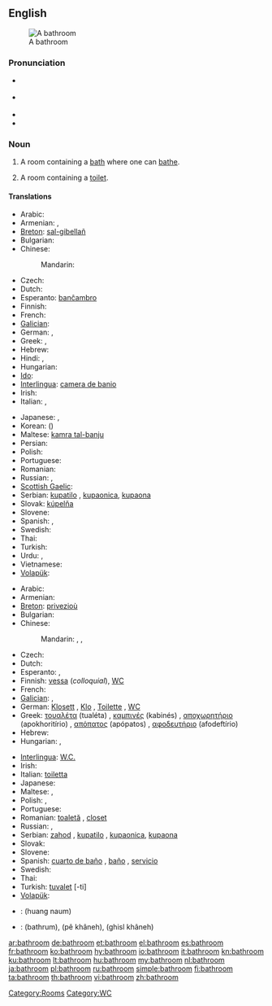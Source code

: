 ==English==
[[Image:Bathroom in the Beamish Museum 01.JPG|thumb|right|A bathroom]]

===Pronunciation===
* {{a|RP}} {{IPA|/ˈbɑːθɹuːm/}}
* {{a|US}} {{IPA|/ˈbæθɹuːm/}}
* {{audio|en-us-bathroom.ogg|Audio (US)}}
* {{audio|En-uk-bathroom.ogg|Audio (UK)}}

===Noun===
{{en-noun}}

# A room containing a [[bath]] where one can [[bathe]].
# {{chiefly|North American}} A room containing a [[toilet]].

====Translations====
{{trans-top|a room containing a bath where one can bathe}}
* Arabic: {{t|ar|حمام|m|tr=hammaam|sc=Arab}}
* Armenian: {{t-|hy|լոգարան|tr=logaran}}, {{t+|hy|բաղնիք|tr=baġnik’}}
* [[Breton]]: [[sal-gibellañ]] {{f}}
* Bulgarian: {{t+|bg|баня}}
* Chinese:
*: Mandarin: {{t-|cmn|浴室|tr=yùshì|sc=Hani}}
* Czech: {{t+|cs|koupelna|f}}
* Dutch: {{t+|nl|badkamer|f}}
* Esperanto: [[banĉambro]]
* Finnish: {{t-|fi|kylpyhuone}}
* French: {{t+|fr|salle de bains|f}}
* [[Galician]]: {{t-|gl|baño|xs=Galician}} {{m}}
* German: {{t+|de|Badezimmer|n}}, {{t+|de|Bad|n}}
* Greek: {{t|el|λουτρό|n|tr=loutró|sc=Grek}}, {{t|el|μπάνιο|n|tr=bánio|sc=Grek}}
* Hebrew: {{t|he|חדר־אמבטיה|m|tr=kheder-ambat'ia|sc=Hebr}}
* Hindi: {{t|hi|बाथरूम|m|tr=bāthrūm|sc=Deva}}, {{t|hi|गुसलख़ाना|m|tr=gusalxānā|sc=Deva}}
* Hungarian: {{t+|hu|fürdőszoba}}
* [[Ido]]: {{t+|io|balnochambro|xs=Ido}}
* [[Interlingua]]: [[camera de banio]]
* Irish: {{t-|ga|seomra folctha|m|xs=Irish}}
* Italian: {{t|it|stanza da bagno|f}}, {{t+|it|bagno|m}}
{{trans-mid}}
* Japanese: {{t|ja|風呂場|tr=ふろば, furoba|sc=Jpan}}, {{t|ja|浴室|tr=よくしつ, yokushitsu|sc=Jpan}}
* Korean: {{t|ko|욕실|tr=yoksil|sc=Kore}} ({{t|ko|浴室|sc=Kore}})
* Maltese: [[kamra tal-banju]]
* Persian: {{t+|fa|حمام|tr=hammaam}}
* Polish: {{t+|pl|łazienka|f}}
* Portuguese: {{t+|pt|banheiro|m}}
* Romanian: {{t+|ro|baie|f}}
* Russian: {{t|ru|ванная|f|tr=vánnaja|sc=Cyrl}}, {{t|ru|ванная комната|f|tr=vánnaja kómnata|sc=Cyrl}}
* [[Scottish Gaelic]]: {{t|gd|seòmar-ionnlaid|m}}
* Serbian: [[kupatilo]] {{n}}, [[kupaonica]], [[kupaona]]
* Slovak: [[kúpelňa]] {{f}}
* Slovene: {{t+|sl|kopalnica|f}}
* Spanish: {{t-|es|cuarto de baño|m}}, {{t|es|baño}}
* Swedish: {{t+|sv|badrum|n}}
* Thai: {{t|th|ห้องน้ำ|tr=hông náam|sc=Thai}}
* Turkish: {{t+|tr|banyo}}
* Urdu: {{t|ur|غسل ‌خانه|m|tr=gusal xānā|sc=ur-Arab}}, {{t|ur|غسلخانه|m|tr=gusalxānā|sc=ur-Arab}}
* Vietnamese: {{t|vi|buồng tắm}}
* [[Volapük]]: {{t|vo|banacem}}
{{trans-bottom}}

{{trans-top|a room containing a toilet}}
* Arabic: {{t|ar|مرحاض|m|tr=mirHaaD|sc=Arab}}
* Armenian: {{t-|hy|զուգարան|tr=zugaran}}
* [[Breton]]: [[privezioù]] {{p}}
* Bulgarian: {{t|bg|тоалетна}}
* Chinese:
*: Mandarin: {{t-|cmn|浴室|tr=yùshì|sc=Hani}}, {{t|cmn|洗手間|sc=Hani}}, {{t|cmn|洗手间|tr=xǐshǒujiān|sc=Hani}}
* Czech: {{t-|cs|záchod|m}}
* Dutch: {{t+|nl|toilet|n}}
* Esperanto: {{t-|eo|klozeto|xs=Esperanto}}, {{t-|eo|necesejo|xs=Esperanto}}
* Finnish: [[vessa]] (''colloquial''), [[WC]]
* French: {{t+|fr|toilette|f}}
* [[Galician]]: {{t-|gl|baño|xs=Galician}} {{m}}, {{t-|gl|servicio|xs=Galician}} {{m}}
* German: [[Klosett]] {{n}}, [[Klo]] {{n}}, [[Toilette]] {{f}}, [[WC]] {{n}}
* Greek: [[τουαλέτα]] (tualéta) {{f}}, [[καμπινές]] (kabinés) {{m}}, [[αποχωρητήριο]] (apokhoritírio) {{n}}, [[απόπατος]] (apópatos) {{m}}, [[αφοδευτήριο]] (afodeftírio) {{n}}
* Hebrew: {{t-|he|שירותים|tr=shirutym}}
* Hungarian: {{t|hu|mosdó}}, {{t+|hu|toalett}}
{{trans-mid}}
* [[Interlingua]]: [[W.C.]]
* Irish: {{t-|ga|leithreas|m|xs=Irish}}
* Italian: [[toiletta]] {{f}}
* Japanese: {{t+|ja|トイレ|tr=toire}}
* Maltese: {{t-|mt|toilet|xs=Maltese}}, {{t-|mt|latrina|xs=Maltese}}
* Polish: {{t+|pl|toaleta|f}}, {{t+|pl|ubikacja|f}}
* Portuguese: {{t+|pt|banheiro|m}}
* Romanian: [[toaletă]] {{f}}, [[closet]] {{n}}
* Russian: {{t+|ru|туалет|m|tr=tualét}}, {{t+|ru|уборная|f|tr=ubórnaja}}
* Serbian: [[zahod]] {{m}}, [[kupatilo]] {{n}}, [[kupaonica]], [[kupaona]]
* Slovak: {{t-|sk|záchod|m}}
* Slovene: {{t+|sl|stranišče|n}}
* Spanish: [[cuarto de baño]] {{m}}, [[baño]] {{m}}, [[servicio]] {{m}} {{qualifier|Spain}}
* Swedish: {{t+|sv|toalett|c}}
* Thai: {{t|th|ห้องน้ำ|tr=hông náam|sc=Thai}}
* Turkish: [[tuvalet]] [-ti]
* [[Volapük]]: {{t|vo|tvalet}}
{{trans-bottom}}

{{checktrans-top}}
* {{ttbc|Lao}}: (huang naum)
{{trans-mid}}
* {{ttbc|ur}}: {{ur-Arab|[[باٹھروم]]}} (bathrum), {{ur-Arab|[[پا خانه]]}} (pê khâneh), {{ur-Arab|[[غسل خانه]]}} (ghisl khâneh)
{{trans-bottom}}

[[Category:Rooms]]
[[Category:WC]]

[[ar:bathroom]]
[[de:bathroom]]
[[et:bathroom]]
[[el:bathroom]]
[[es:bathroom]]
[[fr:bathroom]]
[[ko:bathroom]]
[[hy:bathroom]]
[[io:bathroom]]
[[it:bathroom]]
[[kn:bathroom]]
[[ku:bathroom]]
[[lt:bathroom]]
[[hu:bathroom]]
[[my:bathroom]]
[[nl:bathroom]]
[[ja:bathroom]]
[[pl:bathroom]]
[[ru:bathroom]]
[[simple:bathroom]]
[[fi:bathroom]]
[[ta:bathroom]]
[[th:bathroom]]
[[vi:bathroom]]
[[zh:bathroom]]